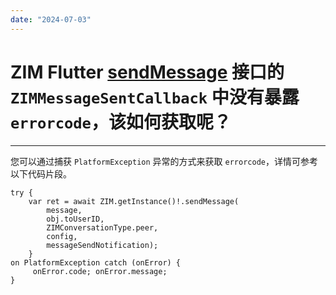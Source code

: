 ```yaml
---
date: "2024-07-03"
---
```

# ZIM Flutter [sendMessage](https://pub.dev/documentation/zego_zim/latest/zego_zim/ZIM/sendMessage.html) 接口的 `ZIMMessageSentCallback` 中没有暴露 `errorcode`，该如何获取呢？

------
您可以通过捕获 `PlatformException` 异常的方式来获取 `errorcode`，详情可参考以下代码片段。   
```
try { 
    var ret = await ZIM.getInstance()!.sendMessage(
        message, 
        obj.toUserID, 
        ZIMConversationType.peer, 
        config, 
        messageSendNotification); 
    } 
on PlatformException catch (onError) {
     onError.code; onError.message; 
}
```